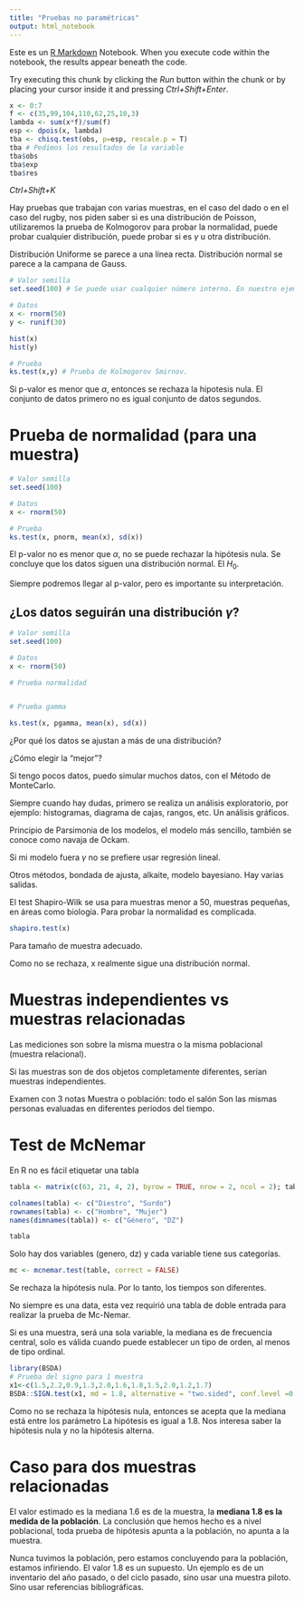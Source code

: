 ```yaml
---
title: "Pruebas no paramétricas"
output: html_notebook
---
```


Este es un [R Markdown](http://rmarkdown.rstudio.com) Notebook. When you execute code within the notebook, the results appear beneath the code. 

Try executing this chunk by clicking the *Run* button within the chunk or by placing your cursor inside it and pressing *Ctrl+Shift+Enter*. 

```r
x <- 0:7
f <- c(35,99,104,110,62,25,10,3)
lambda <- sum(x*f)/sum(f)
esp <- dpois(x, lambda)
tba <- chisq.test(obs, p=esp, rescale.p = T)
tba # Pedimos los resultados de la variable
tba$obs
tba$exp
tba$res
```

*Ctrl+Shift+K* 

Hay pruebas que trabajan con varias muestras, en el caso del dado o en el caso del rugby, nos piden saber si es una distribución de Poisson, utilizaremos la prueba de Kolmogorov para probar la normalidad, puede probar cualquier distribución, puede probar si es $\gamma$ u otra distribución.

Distribución Uniforme se parece a una línea recta.
Distribución normal se parece a la campana de Gauss.

```r
# Valor semilla
set.seed(100) # Se puede usar cualquier número interno. En nuestro ejemplo es 100.

# Datos
x <- rnorm(50)
y <- runif(30)

hist(x)
hist(y)

# Prueba
ks.test(x,y) # Prueba de Kolmogorov Smirnov.
```
Si p-valor es menor que $\alpha$, entonces se rechaza la hipotesis nula.
El conjunto de datos primero no es igual conjunto de datos segundos.

# Prueba de normalidad (para una muestra)

```r
# Valor semilla
set.seed(100)

# Datos
x <- rnorm(50)

# Prueba
ks.test(x, pnorm, mean(x), sd(x))
```

El p-valor no es menor que $\alpha$, no se puede rechazar la hipótesis nula. Se concluye que los datos siguen una distribución normal. El $H_0$.

Siempre podremos llegar al p-valor, pero es importante su interpretación.

## ¿Los datos seguirán una distribución $\gamma$?

```r
# Valor semilla
set.seed(100)

# Datos
x <- rnorm(50)

# Prueba normalidad


# Prueba gamma

ks.test(x, pgamma, mean(x), sd(x))
```

¿Por qué los datos se ajustan a más de una distribución?

¿Cómo elegir la "mejor"?

Si tengo pocos datos, puedo simular muchos datos, con el Método de MonteCarlo.

Siempre cuando hay dudas, primero se realiza un análisis exploratorio, por ejemplo: histogramas, diagrama de cajas, rangos, etc. Un análisis gráficos.

Principio de Parsimonia de los modelos, el modelo más sencillo, también se conoce como navaja de Ockam.

Si mi modelo fuera $\gamma$ no se prefiere usar regresión lineal.

Otros métodos, bondada de ajusta, alkaite, modelo bayesiano. Hay varias salidas.

El test Shapiro-Wilk se usa para muestras menor a 50, muestras pequeñas, en áreas como biología. Para probar la normalidad es complicada.

```r
shapiro.test(x)
```
Para tamaño de muestra adecuado.

Como no se rechaza, x realmente sigue una distribución normal.

# Muestras independientes vs muestras relacionadas

Las mediciones son sobre la misma muestra o la misma poblacional (muestra relacional).

Si las muestras son de dos objetos completamente diferentes, serían muestras independientes.


Examen con 3 notas
Muestra o población: todo el salón
Son las mismas personas evaluadas en diferentes periodos del tiempo.

# Test de McNemar

En R no es fácil etiquetar una tabla

```r
tabla <- matrix(c(63, 21, 4, 2), byrow = TRUE, nrow = 2, ncol = 2); tabla

colnames(tabla) <- c("Diestro", "Surdo")
rownames(tabla) <- c("Hombre", "Mujer")
names(dimnames(tabla)) <- c("Género", "DZ")

tabla
```

Solo hay dos variables (genero, dz) y cada variable tiene sus categorías.

```r
mc <- mcnemar.test(table, correct = FALSE)
```

Se rechaza la hipótesis nula. Por lo tanto, los tiempos son diferentes.

No siempre es una data, esta vez requirió una tabla de doble entrada para realizar la prueba de Mc-Nemar.


Si es una muestra, será una sola variable, la mediana es de frecuencia central, solo es válida cuando puede establecer un tipo de orden, al menos de tipo ordinal.

```r
library(BSDA)
# Prueba del signo para 1 muestra
x1<-c(1.5,2.2,0.9,1.3,2.0,1.6,1.8,1.5,2.0,1.2,1.7)
BSDA::SIGN.test(x1, md = 1.8, alternative = "two.sided", conf.level =0.95)
```

Como no se rechaza la hipótesis nula, entonces se acepta que la mediana está entre los parámetro
La hipótesis es igual a 1.8. Nos interesa saber la hipótesis nula y no la hipótesis alterna.

# Caso para dos muestras relacionadas

El valor estimado  es la mediana 1.6 es de la muestra, la **mediana 1.8 es la medida de la población**.
La conclusión que hemos hecho es a nivel poblacional, toda prueba de hipótesis apunta a la población, no apunta a la muestra.

Nunca tuvimos la población, pero estamos concluyendo para la población, estamos infiriendo. El valor 1.8 es un supuesto. Un ejemplo es de un inventario del año pasado, o del ciclo pasado, sino usar una muestra piloto. Sino usar referencias bibliográficas.